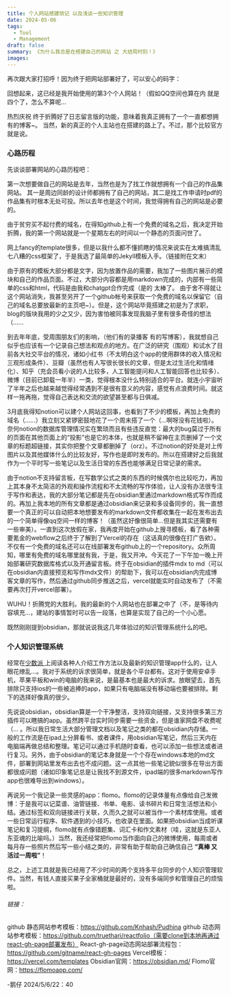 ```yaml
---
title: 个人网站搭建琐记 以及浅谈一些知识管理
date: 2024-05-06
tags:
  - Tool
  - Management
draft: false
summary: 《为什么我总是在搭建自己的网站 之 大结局时刻！》
images:
---
```

再次跟大家打招呼！因为终于把网站部署好了，可以安心的码字：

回想起来，这已经是我开始使用的第3个个人网站！（假如QQ空间也算在内 就是四个了，怎么不算呢…

热烈庆祝 终于折腾好了日志留言版的功能，意味着我真正拥有了一个一直都想拥有的博客~。
当然，新的真正的个人主站也在搭建的路上了。不过，那个比较官方就是说。

### 心路历程 

先谈谈部署网站的心路历程吧：

第一次想要做自己的网站是去年，当然也是为了找工作就想拥有一个自己的作品集网站。
其一是周边同龄的设计师都拥有了自己的网站，其二是找工作申请时pdf的作品集有时根本无处可投。所以去年也是这个时间，我觉得拥有自己的网站是必要的。

由于贫穷买不起付费的域名，在得知github上有一个免费的域名之后，我决定开始折腾，我的第一个网站就是一个星期左右的时间以一个静态的页面问世了。

网上fancy的template很多，但是以我什么都不懂抓瞎的情况来说实在太难搞清乱七八糟的css框架了，于是我选了最简单的Jekyll模板入手。（链接附在文末）

由于原有的模板大部分都是文字，因为放置作品的需要，我加了一些图片展示的模块和自己的作品页面。不过，大部分内容都是用markdown完成的，内部有一些简单的css和html，代码是由我和chatgpt合作完成（是的 太棒了。 由于舍不得就让这个网站消失，我甚至另开了一个github帐号来获取一个免费的域名以保留它（自己的域名总要放最新的主页吧~）。但是，这个网站毕竟搭建之初是为了求职，blog的版块我用的少之又少，因为害怕被同事发现我脑子里有很多奇怪的想法（……

到去年年底，受周围朋友们的影响，（他们有的录播客 有的写博客），我就想自己似乎也应该有一个记录自己想法和观点的地方。在广泛的研究（围观）和试水了目前各大社交平台的情况，诸如小红书（不太明白这个app的使用群体的收入情况和三观形成条件）、豆瓣（虽然也有人写很长很长的文章，但是太过生活化和情绪化）、知乎（充会员看小说的人比较多，人工智能提问和人工智能回答也比较多）、微博（目前已卸载一年半）一类，觉得根本没什么特别适合的平台。就连小宇宙听了半年之后也越来越觉得经常遇到不是很有意义的内容，感觉有点浪费时间。就这样一拖再拖，觉得自己表达和交流的欲望甚至都与日俱减。

3月底我得知notion可以建个人网站这回事，也看到了不少的模板，再加上免费的域名（……）我立刻又紧锣密鼓地花了一个周末搭了一个（…啊呀没有花钱啦）。奈何notion的数据库管理情况实在繁琐而且有些违反直觉：最大的bug莫过于所有的页面在其他页面上的“投影”也是它的本体，也就是稍不留神在主页删掉了一个文章的标题超链接，其实你把整个文章都删掉了（orz）。不过notion的好处是对上传图片以及其他媒体什么的比较友好，写作也是即时发布的。所以在搭建好之后我就作为一个平时写一些笔记以及生活日常的东西也能够满足日常记录的需求。

由于notion不支持留言板，在写数学公式之类的东西的时候偶尔也比较吃力，再加上其本身不太简洁的外观和操作流程和不太流畅的写作体验，让人没有办法很专注于写作和表达，我的大部分笔记都是先在obsidian里通过markdown格式写作而成的。再加上我本地的所有文章都是通过obsidian来记录和多设备同步的，我一直想要一个真正的可以自动把本地想要发布的markdown文件都收集在一起在发布出去的一个简单得像qq空间一样的博客！（虽然这好像很简单…但是我其实还需要有一些审美）。一直到这次放假在家，我再度开始在github上搜寻模板，看了各种需要氪金的webflow之后终于了解到了Vercel的存在（这话真的很像在打广告欸）。不仅有一个免费的域名还可以在线部署发布github上的一个repository。众所周知，哪里有免费的域名哪里就有我，于是，我又开冲。今天花了一下午加一晚上开始部署研究数据库格式以及开通留言板。终于在obsidian的插件mdx to md（可以在obsidian内直接预览和写作mdx文件）的帮助下，我可以在obsidian内完成博客文章的写作，然后通过github同步推送之后，vercel就能实时自动发布了（不需要再次打开vercel部署）。

WUHU！折腾党的大胜利。我的最新的个人网站也在部署之中了（不，是等待内容填充…，建站的事情暂时可以告一段落，也算是实现了自己的一个小心愿。

既然刚刚提到obsidian，那就说说我这几年体验过的知识管理系统什么的吧。

### 个人知识管理系统

经常在[少数派 ](https://sspai.com/)上阅读各种人介绍工作方法以及最新的知识管理app什么的，让人眼花缭乱…。我对于系统的诉求很简单，就是各个平台都有。这对于使用安卓手机，苹果平板和win的电脑的我来说，是最基本也是最大的诉求。放眼望去，首先排除只支持ios的一些被追捧的app，如果只有电脑端没有移动端也要被排除。剩下的选择好像真的很少。

先说说obsidian，obsidian算是一个干净整洁，支持双向链接，又支持很多第三方插件可以瞎搞的app。虽然跨平台实时同步需要一些资金，但是谁家网盘不收费呢（… 。所以我日常生活大部分管理文档以及笔记之类的都在obsidian内存储。一般的工作流是在ipad上分屏看书、或者课件，用obsidian写笔记，然后三天内在电脑端再做总结和整理。笔记可以通过手机随时查看，也可以添加一些想法或者进行复习。另外，由于obsidian的笔记本身就是一个个存在windows本地的md文件，部署到网站里发布出去也不成问题。这一点其他一些笔记貌似很多在导出方面都很成问题（诸如印象笔记总是让我找不到源文件，ipad端的很多markdown写作app也很难导出到windows）。

再说另一个我记录一些灵感的app：flomo。flomo的记录体量有点像给自己发微博：于是我可以记菜谱、油管链接、书单、电影、读书碎片和日常生活想法和小结。通过标签和双向链接进行关联，久而久之就可以被当作一个素材库使用。或者一些日常运行程序、软件遇到的小技巧，也收录在里面。如果把obsidian当成听课笔记和复习提纲，flomo就有点像错题集、词汇卡和作文素材（哇，这就是东亚人东亚魂的比喻吗。）当然，我还经常把flomo当作面向自己的微博使用，每周或者每月存一些照片然后写一些小结之类的，非常有助于帮助自己确信自己 **“真棒 又活过一周啦”**！

总之，上述工具就是我已经用了不少时间的两个支持多平台同步的个人知识管理软件。当然，有钱人直接买果子全家桶就是最好的，没有多端同步和管理自己的烦恼啦。

###### 链接：
github 静态网站参考模板：https://github.com/Knhash/Pudhina
github 动态网站参考模板：https://github.com/truethari/reactfolio（需要clone到本地再通过react-gh-page部署发布）
React-gh-page动态网站部署流程包：https://github.com/gitname/react-gh-pages
Vercel模板：https://vercel.com/templates
Obsidian官网：https://obsidian.md/
Flomo官网：https://flomoapp.com/

-鹅仔
2024/5/6/22：40
